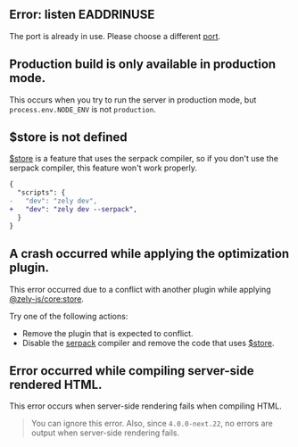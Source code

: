 ## Error: listen EADDRINUSE

The port is already in use. Please choose a different [port](/apis/config#server.port).

## Production build is only available in production mode.

This occurs when you try to run the server in production mode, but `process.env.NODE_ENV` is not `production`.

## $store is not defined

[$store](/docs/server-data) is a feature that uses the serpack compiler, so if you don't use the serpack compiler, this feature won't work properly.

```diff {4}
{
  "scripts": {
-   "dev": "zely dev",
+   "dev": "zely dev --serpack",
  }
}
```

## A crash occurred while applying the optimization plugin.

This error occurred due to a conflict with another plugin while applying [@zely-js/core:store](https://github.com/zely-js/zely/blob/main/packages/zely-js-core/src/runtime/store/compiler.ts).

Try one of the following actions:

- Remove the plugin that is expected to conflict.
- Disable the [serpack](/serpack) compiler
  and remove the code that uses [$store](/docs/server-data).

## Error occurred while compiling server-side rendered HTML.

This error occurs when server-side rendering fails when compiling HTML.

> You can ignore this error. Also, since `4.0.0-next.22`, no errors are output when server-side rendering fails.
